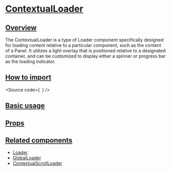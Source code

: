 

<Meta of={Stories} />

# [ContextualLoader](#contextualloader)

## [Overview](#overview)

The ContextualLoader is a type of Loader component specifically designed for loading content relative to a particular component, such as the content of a Panel.
It utilizes a light overlay that is positioned relative to a designated container, and can be customized to display either a spinner or progress bar as the loading indicator.

## [How to import](#how-to-import)

<Source
  code={`
`}
/>

## [Basic usage](#basic-usage)

<Canvas of={Stories.Base} />

## [Props](#props)

<ArgTypes of={Stories} />

## [Related components](#related-components)

- [Loader](?path=/docs/components-core-feedback-loader--docs)
- [GlobalLoader](?path=/story/components-core-feedback-loader-globalloader--docs)
- [ContextualScrollLoader](?path=/docs/components-core-feedback-loader-contextualscrollloader--docs)
